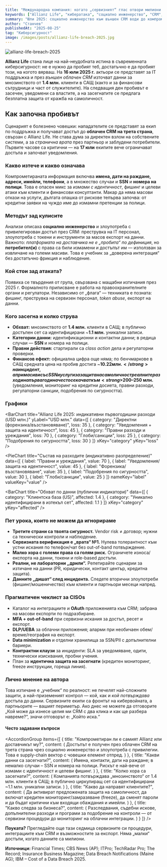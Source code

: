 ```yaml
---
title: "Международна компания: когато „сервизният“ глас отвори милиони записи"
keywords: ["Allianz Life", "кибератака", "социално инженерство", "CRM", "data breach", "identity theft", "class action", "FBI", "трета страна"]
summary: "Юли 2025: социално инженерство към външен CRM води до компрометирани данни на мнозинството от 1.4 млн. клиенти на Allianz Life в САЩ. Как се случи, какво изтече и какви уроци остават."
author: "Станчев"
publishedAt: "2025-08-25"
tag: "Киберсигурност"
image: /images/posts/allianz-life-breach-2025.jpg
---
```


![allianz-life-breach-2025](/images/posts/allianz-life-breach-2025.jpg)

<strong>Allianz Life</strong> стана лице на най-неудобната истина в съвременната киберсигурност: не е нужно да пробият теб, достатъчно е да пробият този, на когото вярваш. На <strong>16 юли 2025 г.</strong> актьори се представят за IT поддръжка и през <em>външен облачен CRM</em> източват данни за мнозинството от <strong>1.4 млн.</strong> клиенти в САЩ (както и за финансови сътрудници и част от служителите). На следващия ден пробивът е засечен, уведомени са властите, а на засегнатите се предлага безплатна защита от кражба на самоличност.

<Feedback
  title="Важно"
  description="Това не е „техничен трик“, а организационен риск: социално инженерство към доставчик + твърде широк достъп до клиентски данни. Урок №1: доверие ≠ контрол."
/>

<h2 id="nachalo">Как започна пробивът</h2>

Сценарият е болезнено човешки: нападателите се представят за екип по поддръжка и получават достъп до <strong>облачен CRM на трета страна</strong>, свързан с Allianz Life. Не става дума за директен взлом на собствените системи, а за <em>странична врата</em> през партньор и заблудени потребители. Първите часове са критични — на <strong>17 юли</strong> екипите вече ограничават достъпа и започват уведомления.

<h3 id="katastrofa">Какво изтече и какво означава</h3>

Компрометираната информация включва <strong>имена, дати на раждане, адреси, имейли, телефони</strong>, а в множество случаи и <strong>SSN</strong> и <strong>номера на полици</strong>. Това е опасен микс за <em>измами с идентичност</em>, фишинг и целеви атаки към клиенти и финансови консултанти. Макар да няма масови откази на услуги, дългата опашка от рискове тепърва започва: от кредитни заявки на чуждо име до измамни претенции за полици.

<h3 id="plan">Методът зад кулисите</h3>

Анализи описаха <strong>социално инженерство</strong> и злоупотреба с привилегирован достъп през CRM: преструвка на IT персонал, злоупотреба с токени и инструменти за масов експорт на данни. Важното: <em>платформата на доставчика не е „пробита“ по дефиниция</em>, но <strong>потребител(и)</strong> с права са били измамени и достъпът им — използван за извличане на големи масиви. Това е учебник за „доверена интеграция“ без достатъчно фрикция и наблюдение.

<h3 id="ataciya">Кой стои зад атаката?</h3>

Появиха се твърдения от група, свързвана с мащабни изтичания през 2025 г. Формалното приписване е работа на правоохранителните органи и регулатори. Независимо от „флага“ — техниката е позната: фишинг, преструвка на сервизен персонал, <em>token abuse</em>, експорт на данни.

<h3 id="impact-table">Кого засегна и колко струва</h3>

- <strong>Обхват:</strong> мнозинството от <strong>1.4 млн.</strong> клиенти в САЩ; в публично достъпен сет са идентифицирани ~<strong>1.1 млн.</strong> уникални записи.  
- <strong>Категории данни:</strong> идентификационни и контактни данни; в редица случаи — <strong>SSN</strong> и номера на полици.  
- <strong>Правни действия:</strong> стартирали са <em>class action</em> дела и регулаторни проверки.  
- <strong>Финансов ефект:</strong> официална цифра още няма; по бенчмаркове в САЩ средната цена на пробив достига ~<strong>$10.22 млн.</strong> на инцидент, а при масиви със SSN и услуги за защита на самоличност реалните разходи на първа година често се качват към <strong>$200–250 млн.</strong> (уведомления, мониторинг на кредитни досиета, правни разходи, регулаторни санкции, подобрения по сигурността).

<h3 id="charts">Графики</h3>

<BarChart
  title="Allianz Life 2025: индикативни първогодишни разходи (USD млн.)"
  yLabel="USD млн."
  data={[
    { category: "Директни (форензика/възстановяване)", loss: 35 },
    { category: "Уведомления + защита на идентичност", loss: 45 },
    { category: "Правни разходи и уреждания", loss: 70 },
    { category: "Глоби/санкции", loss: 25 },
    { category: "Подобрения по сигурността", loss: 30 }
  ]}
  xKey="category"
  yKey="loss"
/>

<PieChart
  title="Състав на разходите (индикативно разпределение)"
  data={[
    { label: "Правни и уреждания", value: 70 },
    { label: "Уведомления/защита на идентичност", value: 45 },
    { label: "Форензика/възстановяване", value: 35 },
    { label: "Подобрения по сигурността", value: 30 },
    { label: "Глоби/санкции", value: 25 }
  ]}
  nameKey="label"
  valueKey="value"
/>

<BarChart
  title="Обхват по данни (публични индикатори)"
  data={[
    { category: "Клиентска база (US)", affected: 1.4 },
    { category: "Уникално идентифицирани в изтекъл сет", affected: 1.1 }
  ]}
  xKey="category"
  yKey="affected"
/>

<h3 id="uroci">Пет урока, които не можем да игнорираме</h3>

- <strong>Третите страни са твоята сигурност.</strong> Vendor risk ≠ договор; нужни са технически контроли и наблюдение.  
- <strong>Сервизната верификация е „врата“ №1.</strong> Нулева толерантност към устни искания по телефон/чат без out-of-band потвърждение.  
- <strong>Малко хора с големи права са голям риск.</strong> Ограничете износа/експорта на данни, токени и role-based достъпи.  
- <strong>Реални, не лабораторни „дрили“.</strong> Репетирайте сценарии за изтичане на данни (PR, юридически, контакт център, кредитна защита).  
- <strong>Данните „дишат“ след инцидента.</strong> Следете вторични злоупотреби (фишинг/мошеничество) към клиенти и партньори месеци напред.

<h3 id="pragmatic">Прагматичен чеклист за CISOs</h3>

- Каталог на интеграциите и <strong>OAuth</strong> приложенията към CRM; забрана на масови експорти по подразбиране.  
- <strong>MFA + out-of-band</strong> при сервизни искания за достъп, ресет и експорт.  
- <strong>DLP/UEBA</strong> за облачни приложения; аларми при необичаен обем/време/география на експорт.  
- <strong>Data minimization</strong> и отделни хранилища за SSN/PII с допълнителни бариери.  
- <strong>Контрактни клаузи</strong> за инциденти: SLA за уведомяване, одити, технически изисквания, пробни учения.  
- План за <strong>идентична защита на засегнати</strong> (кредитен мониторинг, freeze инструкции, гореща линия).

<h3 id="lichno-mnenie">Лично мнение на автора</h3>

Това изтичане е „учебник“ по реалност: не печелят най-сложните защити, а най-приземеният контрол — кой, как и <em>кой потвърждава</em> достъпа до данни. Сервизните екипи са фронтът на кибервойната, а партньорите — вашият периметър. Ако днес не можете да отговорите „Кой може да изнесе целия ми CRM с два клика и как ще разбера навреме?“, значи отговорът е: „Който иска.“

<h4 id="faq">Често задавани въпроси</h4>

<AccordionGroup
  items={[
    {
      title: "Компрометиран ли е самият Allianz или доставчикът му?",
      content: (
        <Text onBackground="neutral-weak">
          Достъпът е получен през облачен CRM на трета страна чрез социално инженерство и злоупотреба с привилегии. Това е supply-chain вектор с човешки елемент отпред.
        </Text>
      )
    },
    {
      title: "Какви данни са засегнати?",
      content: (
        <Text onBackground="neutral-weak">
          Имена, контакти, дати на раждане; в немалко случаи – SSN и номера на полици. Рискът е най-вече от измами с идентичност и целеви фишинг.
        </Text>
      )
    },
    {
      title: "Колко хора са засегнати?",
      content: (
        <Text onBackground="neutral-weak">
          Компанията потвърждава „мнозинството“ от 1.4 млн. клиенти в САЩ; в публично циркулиращ сет са идентифицирани ~1.1 млн. уникални записи.
        </Text>
      )
    },
    {
      title: "Какво да направят клиентите?",
      content: (
        <Text onBackground="neutral-weak">
          Да активират предложената защита на самоличност, да включат кредитен мониторинг/замразяване (freeze), да сменят пароли и да бъдат критични към входящи обаждания и имейли.
        </Text>
      )
    },
    {
      title: "Какво следва за бизнеса?",
      content: (
        <Text onBackground="neutral-weak">
          Разследвания, съдебни искове, допълнителни разходи и програми за подобрение на контроли — от сервизни процедури до мониторинг на облачни интеграции.
        </Text>
      )
    }
  ]}
/>

<p><strong>Поуката?</strong> Прегледайте още тази седмица сервизните си процедури, интеграциите към CRM и възможностите за експорт. Няма „малки“ достъпи, когато данните са милиони.</p>

<strong>Източници:</strong> Financial Times; CBS News (AP); ITPro; TechRadar Pro; The Record; Insurance Business Magazine; Data Breach Notifications (Maine AG); IBM – Cost of a Data Breach 2025.
